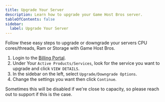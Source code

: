```yaml
---
title: Upgrade Your Server
description: Learn how to upgrade your Game Host Bros server.
tableOfContents: false
sidebar:
  label: Upgrade Your Server
---
```


Follow these easy steps to upgrade or downgrade your servers CPU cores/threads, Ram or Storage with Game Host Bros.

1. Login to the [Billing Portal](https://portal.gamehostbros.com/).
2. Under Your `Active Products/Services`, look for the service you want to upgrade and click `VIEW DETAILS`.
3. In the sidebar on the left, select `Upgrade/Downgrade Options`.
4. Change the settings you want then click `Continue`.

Sometimes this will be disabled if we're close to capacity, so please reach out to support if this is the case.